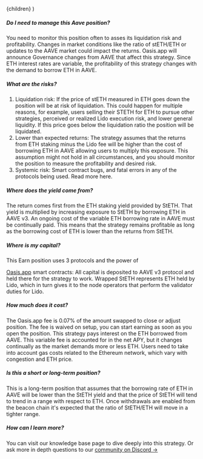 
  <FaqLayout learnMoreUrl={EXTERNAL_LINKS.KB.STETH_AAVE_V3_EMODE}>{children}</FaqLayout>
)

##### Do I need to manage this Aave position?

You need to monitor this position often to asses its liquidation risk and profitability. Changes in
market conditions like the ratio of stETH/ETH or updates to the AAVE market could impact the
returns. Oasis.app will announce Governance changes from AAVE that affect this strategy. Since ETH
interest rates are variable, the profitability of this strategy changes with the demand to borrow
ETH in AAVE.

##### What are the risks?

1. Liquidation risk: If the price of stETH measured in ETH goes down the position will be at risk of
   liquidation. This could happen for multiple reasons, for example, users selling their STETH for
   ETH to pursue other strategies, perceived or realized Lido execution risk, and lower general
   liquidity. If this price goes below the liquidation ratio the position will be liquidated.
2. Lower than expected returns: The strategy assumes that the returns from ETH staking minus the
   Lido fee will be higher than the cost of borrowing ETH in AAVE allowing users to multiply this
   exposure. This assumption might not hold in all circumstances, and you should monitor the
   position to measure the profitability and desired risk.
3. Systemic risk: Smart contract bugs, and fatal errors in any of the protocols being used. Read
   more here.

##### Where does the yield come from?

The return comes first from the ETH staking yield provided by StETH. That yield is multiplied by
increasing exposure to StETH by borrowing ETH in AAVE v3. An ongoing cost of the variable ETH
borrowing rate in AAVE must be continually paid. This means that the strategy remains profitable as
long as the borrowing cost of ETH is lower than the returns from StETH.

##### Where is my capital?

This Earn position uses 3 protocols and the power of

<a href="https://oasis.app" target="_blank">Oasis.app</a>
smart contracts: All capital is deposited to AAVE v3 protocol and held there for the strategy to
work. Wrapped StETH represents ETH held by Lido, which in turn gives it to the node operators that perform
the validator duties for Lido.

##### How much does it cost?

The Oasis.app fee is 0.07% of the amount swapped to close or adjust position. The fee is waived on
setup, you can start earning as soon as you open the position. This strategy pays interest on the
ETH borrowed from AAVE. This variable fee is accounted for in the net APY, but it changes
continually as the market demands more or less ETH. Users need to take into account gas costs
related to the Ethereum network, which vary with congestion and ETH price.

##### Is this a short or long-term position?

This is a long-term position that assumes that the borrowing rate of ETH in AAVE will be lower than
the StETH yield and that the price of StETH will tend to trend in a range with respect to ETH. Once
withdrawals are enabled from the beacon chain it's expected that the ratio of StETH/ETH will move in
a tighter range.

##### How can I learn more?

You can visit our knowledge base page to dive deeply into this strategy. Or ask more in depth
questions to our <a href="https://discord.gg/oasisapp" target="_blank">community on Discord →</a>
